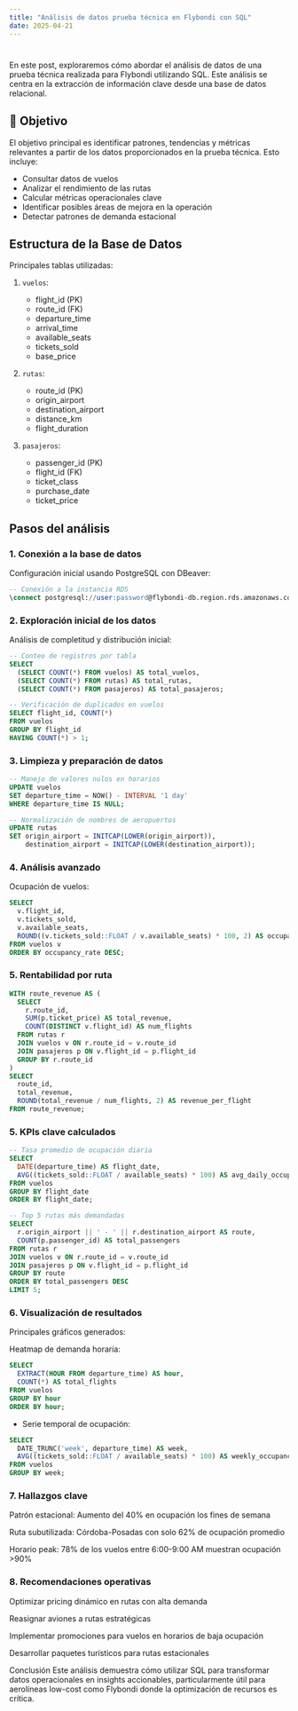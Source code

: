 ```yaml
---
title: "Análisis de datos prueba técnica en Flybondi con SQL"
date: 2025-04-21
---
```


#

En este post, exploraremos cómo abordar el análisis de datos de una prueba técnica realizada para Flybondi utilizando SQL. Este análisis se centra en la extracción de información clave desde una base de datos relacional.

## 🎯 Objetivo

El objetivo principal es identificar patrones, tendencias y métricas relevantes a partir de los datos proporcionados en la prueba técnica. Esto incluye:

- Consultar datos de vuelos
- Analizar el rendimiento de las rutas
- Calcular métricas operacionales clave
- Identificar posibles áreas de mejora en la operación
- Detectar patrones de demanda estacional

## Estructura de la Base de Datos


Principales tablas utilizadas:

1. `vuelos`:
   - flight_id (PK)
   - route_id (FK)
   - departure_time
   - arrival_time
   - available_seats
   - tickets_sold
   - base_price

2. `rutas`:
   - route_id (PK)
   - origin_airport
   - destination_airport
   - distance_km
   - flight_duration

3. `pasajeros`:
   - passenger_id (PK)
   - flight_id (FK)
   - ticket_class
   - purchase_date
   - ticket_price

## Pasos del análisis

### 1. Conexión a la base de datos
Configuración inicial usando PostgreSQL con DBeaver:
```sql
-- Conexión a la instancia RDS
\connect postgresql://user:password@flybondi-db.region.rds.amazonaws.com:5432/flybondi_db
```

### 2. Exploración inicial de los datos
Análisis de completitud y distribución inicial:
```sql
-- Conteo de registros por tabla
SELECT 
  (SELECT COUNT(*) FROM vuelos) AS total_vuelos,
  (SELECT COUNT(*) FROM rutas) AS total_rutas,
  (SELECT COUNT(*) FROM pasajeros) AS total_pasajeros;

-- Verificación de duplicados en vuelos
SELECT flight_id, COUNT(*) 
FROM vuelos 
GROUP BY flight_id 
HAVING COUNT(*) > 1;
```

### 3. Limpieza y preparación de datos
```sql
-- Manejo de valores nulos en horarios
UPDATE vuelos
SET departure_time = NOW() - INTERVAL '1 day'
WHERE departure_time IS NULL;

-- Normalización de nombres de aeropuertos
UPDATE rutas
SET origin_airport = INITCAP(LOWER(origin_airport)),
    destination_airport = INITCAP(LOWER(destination_airport));
```

### 4. Análisis avanzado
Ocupación de vuelos:
```sql
SELECT 
  v.flight_id,
  v.tickets_sold,
  v.available_seats,
  ROUND((v.tickets_sold::FLOAT / v.available_seats) * 100, 2) AS occupancy_rate
FROM vuelos v
ORDER BY occupancy_rate DESC;
```

### 5. Rentabilidad por ruta
```sql
WITH route_revenue AS (
  SELECT 
    r.route_id,
    SUM(p.ticket_price) AS total_revenue,
    COUNT(DISTINCT v.flight_id) AS num_flights
  FROM rutas r
  JOIN vuelos v ON r.route_id = v.route_id
  JOIN pasajeros p ON v.flight_id = p.flight_id
  GROUP BY r.route_id
)
SELECT 
  route_id,
  total_revenue,
  ROUND(total_revenue / num_flights, 2) AS revenue_per_flight
FROM route_revenue;
```

### 5. KPIs clave calculados
```sql
-- Tasa promedio de ocupación diaria
SELECT 
  DATE(departure_time) AS flight_date,
  AVG((tickets_sold::FLOAT / available_seats) * 100) AS avg_daily_occupancy
FROM vuelos
GROUP BY flight_date
ORDER BY flight_date;

-- Top 5 rutas más demandadas
SELECT 
  r.origin_airport || ' - ' || r.destination_airport AS route,
  COUNT(p.passenger_id) AS total_passengers
FROM rutas r
JOIN vuelos v ON r.route_id = v.route_id
JOIN pasajeros p ON v.flight_id = p.flight_id
GROUP BY route
ORDER BY total_passengers DESC
LIMIT 5;
```

### 6. Visualización de resultados
Principales gráficos generados:

Heatmap de demanda horaria:
```sql
SELECT 
  EXTRACT(HOUR FROM departure_time) AS hour,
  COUNT(*) AS total_flights
FROM vuelos
GROUP BY hour
ORDER BY hour;
```

- Serie temporal de ocupación:
```sql
SELECT 
  DATE_TRUNC('week', departure_time) AS week,
  AVG((tickets_sold::FLOAT / available_seats) * 100) AS weekly_occupancy
FROM vuelos
GROUP BY week;
```

### 7. Hallazgos clave
Patrón estacional: Aumento del 40% en ocupación los fines de semana

Ruta subutilizada: Córdoba-Posadas con solo 62% de ocupación promedio

Horario peak: 78% de los vuelos entre 6:00-9:00 AM muestran ocupación >90%

### 8. Recomendaciones operativas
Optimizar pricing dinámico en rutas con alta demanda

Reasignar aviones a rutas estratégicas

Implementar promociones para vuelos en horarios de baja ocupación

Desarrollar paquetes turísticos para rutas estacionales

Conclusión
Este análisis demuestra cómo utilizar SQL para transformar datos operacionales en insights accionables, particularmente útil para aerolíneas low-cost como Flybondi donde la optimización de recursos es crítica.
